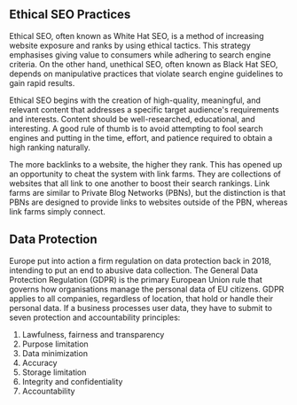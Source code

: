 ## Ethical SEO Practices

Ethical SEO, often known as White Hat SEO, is a method of increasing website exposure and ranks by using ethical tactics. This strategy emphasises giving value to consumers while adhering to search engine criteria. On the other hand, unethical SEO, often known as Black Hat SEO, depends on manipulative practices that violate search engine guidelines to gain rapid results.

Ethical SEO begins with the creation of high-quality, meaningful, and relevant content that addresses a specific target audience's requirements and interests. Content should be well-researched, educational, and interesting. A good rule of thumb is to avoid attempting to fool search engines and putting in the time, effort, and patience required to obtain a high ranking naturally.

The more backlinks to a website, the higher they rank. This has opened up an opportunity to cheat the system with link farms. They are collections of websites that all link to one another to boost their search rankings. Link farms are similar to Private Blog Networks (PBNs), but the distinction is that PBNs are designed to provide links to websites outside of the PBN, whereas link farms simply connect.

## Data Protection

Europe put into action a firm regulation on data protection back in 2018, intending to put an end to abusive data collection. The General Data Protection Regulation (GDPR) is the primary European Union rule that governs how organisations manage the personal data of EU citizens. GDPR applies to all companies, regardless of location, that hold or handle their personal data. If a business processes user data, they have to submit to seven protection and accountability principles:

1. Lawfulness, fairness and transparency
2. Purpose limitation
3. Data minimization
4. Accuracy
5. Storage limitation
6. Integrity and confidentiality
7. Accountability
